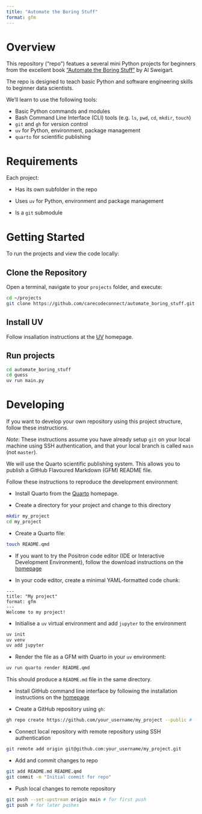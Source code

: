 ```yaml
---
title: "Automate the Boring Stuff"
format: gfm
---
```


# Overview

This repository ("repo") featues a several mini Python projects for beginners from the excellent book ["Automate the Boring Stuff"](https://nostarch.com/automate-boring-stuff-python-3rd-edition) by Al Sweigart.

The repo is designed to teach basic Python and software engineering skills to beginner data scientists.

We'll learn to use the following tools:

- Basic Python commands and modules
- Bash Command Line Interface (CLI) tools (e.g. `ls`, `pwd`, `cd`, `mkdir`, `touch`)
- `git` and `gh` for version control
- `uv` for Python, environment, package management
- `quarto` for scientific publishing

# Requirements

Each project:

- Has its own subfolder in the repo

- Uses `uv` for Python, environment and package management

- Is a `git` submodule

# Getting Started

To run the projects and view the code locally:

## Clone the Repository

Open a terminal, navigate to your `projects` folder, and execute:

```bash
cd ~/projects
git clone https://github.com/carecodeconnect/automate_boring_stuff.git
```

## Install UV

Follow insallation instructions at the [UV](https://docs.astral.sh/uv/) homepage.

## Run projects

```bash
cd automate_boring_stuff
cd guess
uv run main.py
```

# Developing

If you want to develop your own repository using this project structure, follow these instructions.

*Note*: These instructions assume you have already setup `git` on your local machine using SSH authentication, and that your local branch is called `main` (not `master`).

We will use the Quarto scientific publishing system. This allows you to publish a GitHub Flavoured Markdown (GFM) README file.

Follow these instructions to reproduce the development environment:

- Install Quarto from the [Quarto](https://quarto.org) homepage.

- Create a directory for your project and change to this directory

```bash
mkdir my_project
cd my_project
```
- Create a Quarto file:

```bash
touch README.qmd
```

- If you want to try the Positron code editor (IDE or Interactive Development Environment), follow the download instructions on the [homepage](https://positron.posit.co/)

- In your code editor, create a minimal YAML-formatted code chunk:

```
---
title: "My project"
format: gfm
---
Welcome to my project!
```

- Initialise a `uv` virtual environment and add `jupyter` to the environment

```bash
uv init
uv venv
uv add jupyter
```

- Render the file as a GFM with Quarto in your `uv` environment:

```bash
uv run quarto render README.qmd
```

This should produce a `README.md` file in the same directory.

- Install GitHub command line interface by following the installation instructions on the [homepage](https://cli.github.com/)

- Create a GitHub repository using `gh`:

```bash
gh repo create https://github.com/your_username/my_project --public # --private to make the repository private
```

- Connect local repository with remote repository using SSH authentication

```bash
git remote add origin git@github.com:your_username/my_project.git
```

- Add and commit changes to repo

```bash
git add README.md README.qmd
git commit -m "Initial commit for repo"
```

- Push local changes to remote repository

```bash
git push --set-upstream origin main # for first push
git push # for later pushes
```
